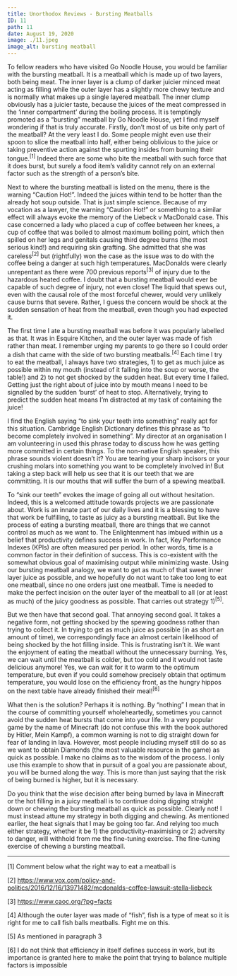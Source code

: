 ---
title: Unorthodox Reviews - Bursting Meatballs
ID: 11
path: 11
date: August 19, 2020
image: ./11.jpeg
image_alt: bursting meatball
---

To fellow readers who have visited Go Noodle House, you would be familiar with the bursting meatball. It is a meatball
which is made up of two layers, both being meat. The inner layer is a clump of darker juicier minced meat acting as
filling while the outer layer has a slightly more chewy texture and is normally what makes up a single layered
meatball. The inner clump obviously has a juicier taste, because the juices of the meat compressed in the ‘inner
compartment’ during the boiling process. It is temptingly promoted as a “bursting” meatball by Go Noodle House, yet I
find myself wondering if that is truly accurate. Firstly, don’t most of us bite only part of the meatball? At the very
least I do. Some people might even use their spoon to slice the meatball into half, either being oblivious to the
juice or taking preventive action against the spurting insides from burning their tongue.<sup>[1]</sup> Indeed there are some who
bite the meatball with such force that it does burst, but surely a food item’s validity cannot rely on an external
factor such as the strength of a person’s bite.

Next to where the bursting meatball is listed on the menu, there is the warning “Caution Hot!”. Indeed the juices within
tend to be hotter than the already hot soup outside. That is just simple science. Because of my vocation as a lawyer, the
warning “Caution Hot!” or something to a similar effect will always evoke the memory of the Liebeck v MacDonald case. This
case concerned a lady who placed a cup of coffee between her knees, a cup of coffee that was boiled to almost maximum boiling
point, which then spilled on her legs and genitals causing third degree burns (the most serious kind!) and requiring skin
grafting. She admitted that she was careless<sup>[2]</sup> but (rightfully) won the case as the issue was to do with the coffee being
a danger at such high temperatures. MacDonalds were clearly unrepentant as there were 700 previous reports<sup>[3]</sup> of injury
due to the hazardous heated coffee. I doubt that a bursting meatball would ever be capable of such degree of injury, not
even close! The liquid that spews out, even with the causal role of the most forceful chewer, would very unlikely cause
burns that severe. Rather, I guess the concern would be shock at the sudden sensation of heat from the meatball, even though
you had expected it.

The first time I ate a bursting meatball was before it was popularly labelled as that. It was in Esquire Kitchen, and
the outer layer was made of fish rather than meat. I remember urging my parents to go there so I could order a dish
that came with the side of two bursting meatballs.<sup>[4]</sup> Each time I try to eat the meatball, I always have two
strategies, 1) to get as much juice as possible within my mouth (instead of it falling into the soup or worse, the
table!) and 2) to not get shocked by the sudden heat. But every time I failed. Getting just the right about of juice
into by mouth means I need to be signalled by the sudden ‘burst’ of heat to stop. Alternatively, trying to predict the
sudden heat means I’m distracted at my task of containing the juice!

I find the English saying “to sink your teeth into something” really apt for this situation. Cambridge English Dictionary
defines this phrase as “to become completely involved in something”. My director at an organisation I am volunteering in
used this phrase today to discuss how he was getting more committed in certain things. To the non-native English speaker,
this phrase sounds violent doesn’t it? You are tearing your sharp incisors or your crushing molars into something you want
to be completely involved in! But taking a step back will help us see that it is our teeth that we are committing. It is
our mouths that will suffer the burn of a spewing meatball.

To “sink our teeth” evokes the image of going all out without hesitation. Indeed, this is a welcomed attitude towards
projects we are passionate about. Work is an innate part of our daily lives and it is a blessing to have that work be
fulfilling, to taste as juicy as a bursting meatball. But like the process of eating a bursting meatball, there are
things that we cannot control as much as we want to. The Enlightenment has imbued within us a belief that productivity
defines success in work. In fact, Key Performance Indexes (KPIs) are often measured per period. In other words, time
is a common factor in their definition of success. This is co-existent with the somewhat obvious goal of maximising
output while minimizing waste. Using our bursting meatball analogy, we want to get as much of that sweet inner layer
juice as possible, and we hopefully do not want to take too long to eat one meatball, since no one orders just one
meatball. Time is needed to make the perfect incision on the outer layer of the meatball to all (or at least as much)
of the juicy goodness as possible. That carries out strategy 1)<sup>[5]</sup>.

But we then have that second goal. That annoying second goal. It takes a negative form, not getting shocked by the spewing
goodness rather than trying to collect it. In trying to get as much juice as possible (in as short an amount of time),
we correspondingly face an almost certain likelihood of being shocked by the hot filling inside. This is frustrating isn’t
it. We want the enjoyment of eating the meatball without the unnecessary burning. Yes, we can wait until the meatball is
colder, but too cold and it would not taste delicious anymore! Yes, we can wait for it to warm to the optimum temperature,
but even if you could somehow precisely obtain that optimum temperature, you would lose on the efficiency front, as the
hungry hippos on the next table have already finished their meal!<sup>[6]</sup>

What then is the solution? Perhaps it is nothing. By “nothing” I mean that in the course of committing yourself
wholeheartedly, sometimes you cannot avoid the sudden heat bursts that come into your life. In a very popular game by
the name of Minecraft (do not confuse this with the book authored by Hitler, Mein Kampf), a common warning is not to
dig straight down for fear of landing in lava. However, most people including myself still do so as we want to obtain
Diamonds (the most valuable resource in the game) as quick as possible. I make no claims as to the wisdom of the
process. I only use this example to show that in pursuit of a goal you are passionate about, you will be burned along
the way. This is more than just saying that the risk of being burned is higher, but it is necessary.

Do you think that the wise decision after being burned by lava in Minecraft or the hot filling in a juicy meatball is to
continue doing digging straight down or chewing the bursting meatball as quick as possible. Clearly not! I must instead
attune my strategy in both digging and chewing. As mentioned earlier, the heat signals that I may be going too far. And
relying too much either strategy, whether it be 1) the productivity-maximising or 2) adversity to danger, will withhold
from me the fine-tuning exercise. The fine-tuning exercise of chewing a bursting meatball.

---

[1] Comment below what the right way to eat a meatball is

[2] <a href="https://www.vox.com/policy-and-politics/2016/12/16/13971482/mcdonalds-coffee-lawsuit-stella-liebeck">
https://www.vox.com/policy-and-politics/2016/12/16/13971482/mcdonalds-coffee-lawsuit-stella-liebeck </a>

[3] <a href="https://www.caoc.org/?pg=facts">https://www.caoc.org/?pg=facts</a>

[4] Although the outer layer was made of “fish”, fish is a type of meat so it is right for me to call fish balls meatballs.
Fight me on this.

[5] As mentioned in paragraph 3

[6] I do not think that efficiency in itself defines success in work, but its importance is granted here to make the point
that trying to balance multiple factors is impossible
